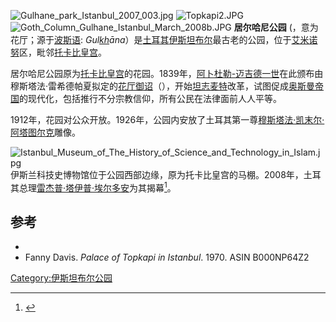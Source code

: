 {{coord|41.0127|N|28.9805|E|display=title}}
[[Image:Gulhane_park_Istanbul_2007_003.jpg|thumb]]
[[Image:Topkapi2.JPG|thumb]]
[[Image:Goth_Column_Gulhane_Istanbul_March_2008b.JPG|thumb]]
'''居尔哈尼公园''' ({{lang-tr|Gülhane Parkı}}，意为花厅；源于[[波斯语|波斯语]]: {{nastaliq|گلخانه}} ''Gul<u>kh</u>āna''）是[[土耳其|土耳其]][[伊斯坦布尔|伊斯坦布尔]]最古老的公园，位于[[艾米诺努|艾米诺努]]区，毗邻[[托卡比皇宫|托卡比皇宫]]。

居尔哈尼公园原为[[托卡比皇宫|托卡比皇宫]]的花园。1839年，[[阿卜杜勒-迈吉德一世|阿卜杜勒-迈吉德一世]]在此颁布由穆斯塔法·雷希德帕夏拟定的[[花厅御诏|花厅御诏]]（{{lang-tr|Gülhane Hatt-ı Şerif-î}}），开始[[坦志麦特|坦志麦特]]改革，试图促成[[奥斯曼帝国|奥斯曼帝国]]的现代化，包括推行不分宗教信仰，所有公民在法律面前人人平等。

1912年，花园对公众开放。1926年，公园内安放了土耳其第一尊[[穆斯塔法·凯末尔·阿塔图尔克|穆斯塔法·凯末尔·阿塔图尔克]]雕像。

[[File:Istanbul_Museum_of_The_History_of_Science_and_Technology_in_Islam.jpg|thumb]]
伊斯兰科技史博物馆位于公园西部边缘，原为托卡比皇宫的马棚。2008年，土耳其总理[[雷杰普·塔伊普·埃尔多安|雷杰普·塔伊普·埃尔多安]]为其揭幕<ref>{{cite web|url=http://www.worldbulletin.net/news_detail.php?id=22750 |title=Turkish PM inaugurates museum in istanbul |publisher=World Bulletin |date=2008-05-24 |accessdate=2009-06-28 |deadurl=yes |archiveurl=https://web.archive.org/web/20090614074245/http://www.worldbulletin.net/news_detail.php?id=22750 |archivedate=2009-06-14 }}</ref>。

== 参考 ==
{{Reflist}}
*{{cite book | title=Architecture, ceremonial, and power: The Topkapi Palace in the fifteenth and sixteenth centuries| url=https://archive.org/details/architecturecere0000neci| last=Necipoğlu| first=Gülru| year=1991| pages= [https://archive.org/details/architecturecere0000neci/page/336 336] pages| publisher=The MIT Press| location=Cambridge, Massachusetts| isbn=0-262-14050-0}}
* Fanny Davis. ''Palace of Topkapi in Istanbul''. 1970. ASIN B000NP64Z2
[[Category:伊斯坦布尔公园|Category:伊斯坦布尔公园]]
